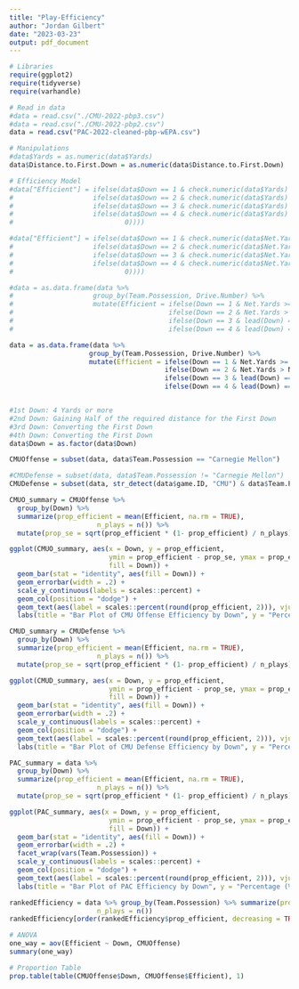 ```yaml
---
title: "Play-Efficiency"
author: "Jordan Gilbert"
date: "2023-03-23"
output: pdf_document
---
```


```r
# Libraries
require(ggplot2)
require(tidyverse)
require(varhandle)
```

```r
# Read in data
#data = read.csv("./CMU-2022-pbp3.csv")
#data = read.csv("./CMU-2022-pbp2.csv")
data = read.csv("PAC-2022-cleaned-pbp-wEPA.csv")
```

```r
# Manipulations
#data$Yards = as.numeric(data$Yards)
data$Distance.to.First.Down = as.numeric(data$Distance.to.First.Down)
```
```r
# Efficiency Model
#data["Efficient"] = ifelse(data$Down == 1 & check.numeric(data$Yards) & as.numeric(data$Yards) >= 4, 1,
#                    ifelse(data$Down == 2 & check.numeric(data$Yards) & as.numeric(data$Yards) > data$Distance.to.First.Down/2, 1,
#                    ifelse(data$Down == 3 & check.numeric(data$Yards) & as.numeric(data$Yards) > data$Distance.to.First.Down, 1,
#                    ifelse(data$Down == 4 & check.numeric(data$Yards) & as.numeric(data$Yards) > data$Distance.to.First.Down, 1,
#                            0))))

#data["Efficient"] = ifelse(data$Down == 1 & check.numeric(data$Net.Yards) & as.numeric(data$Net.Yards) >= 4, 1,
#                    ifelse(data$Down == 2 & check.numeric(data$Net.Yards) & as.numeric(data$Net.Yards) > data$Distance.to.First.Down2/2, 1,
#                    ifelse(data$Down == 3 & check.numeric(data$Net.Yards) & as.numeric(data$Net.Yards) > data$Distance.to.First.Down2, 1,
#                    ifelse(data$Down == 4 & check.numeric(data$Net.Yards) & as.numeric(data$Net.Yards) > data$Distance.to.First.Down2, 1,
#                            0))))

#data = as.data.frame(data %>% 
#                    group_by(Team.Possession, Drive.Number) %>% 
#                    mutate(Efficient = ifelse(Down == 1 & Net.Yards >= 4, 1, 
#                                       ifelse(Down == 2 & Net.Yards > Distance.to.First.Down2 / 2, 1, 
#                                       ifelse(Down == 3 & lead(Down) == 1 & Team.Possession == lead(Team.Possession), 1, 
#                                       ifelse(Down == 4 & lead(Down) == 1 & !Punt. & Team.Possession == lead(Team.Possession), 1, 0))))))

data = as.data.frame(data %>% 
                    group_by(Team.Possession, Drive.Number) %>% 
                    mutate(Efficient = ifelse(Down == 1 & Net.Yards >= 4, 1, 
                                       ifelse(Down == 2 & Net.Yards > Net.Yards / 2, 1, 
                                       ifelse(Down == 3 & lead(Down) == 1 & Team.Possession == lead(Team.Possession), 1, 
                                       ifelse(Down == 4 & lead(Down) == 1 & !Punt. & Team.Possession == lead(Team.Possession), 1, 0))))))


#1st Down: 4 Yards or more
#2nd Down: Gaining Half of the required distance for the First Down
#3rd Down: Converting the First Down
#4th Down: Converting the First Down
data$Down = as.factor(data$Down)
```


```r
CMUOffense = subset(data, data$Team.Possession == "Carnegie Mellon")
```

```r
#CMUDefense = subset(data, data$Team.Possession != "Carnegie Mellon")
CMUDefense = subset(data, str_detect(data$game.ID, "CMU") & data$Team.Possession != "Carnegie Mellon")
```

```r
CMUO_summary = CMUOffense %>%
  group_by(Down) %>%
  summarize(prop_efficient = mean(Efficient, na.rm = TRUE),
                      n_plays = n()) %>%
  mutate(prop_se = sqrt(prop_efficient * (1- prop_efficient) / n_plays))

ggplot(CMUO_summary, aes(x = Down, y = prop_efficient, 
                         ymin = prop_efficient - prop_se, ymax = prop_efficient + prop_se, 
                         fill = Down)) +
  geom_bar(stat = "identity", aes(fill = Down)) +
  geom_errorbar(width = .2) +
  scale_y_continuous(labels = scales::percent) +
  geom_col(position = "dodge") +
  geom_text(aes(label = scales::percent(round(prop_efficient, 2))), vjust = 1.5) +
  labs(title = "Bar Plot of CMU Offense Efficiency by Down", y = "Percentage (%)")
```

```r
CMUD_summary = CMUDefense %>%
  group_by(Down) %>%
  summarize(prop_efficient = mean(Efficient, na.rm = TRUE),
                      n_plays = n()) %>%
  mutate(prop_se = sqrt(prop_efficient * (1- prop_efficient) / n_plays))

ggplot(CMUD_summary, aes(x = Down, y = prop_efficient, 
                         ymin = prop_efficient - prop_se, ymax = prop_efficient + prop_se, 
                         fill = Down)) +
  geom_bar(stat = "identity", aes(fill = Down)) +
  geom_errorbar(width = .2) +
  scale_y_continuous(labels = scales::percent) +
  geom_col(position = "dodge") +
  geom_text(aes(label = scales::percent(round(prop_efficient, 2))), vjust = 1.5) +
  labs(title = "Bar Plot of CMU Defense Efficiency by Down", y = "Percentage (%)")
```

```r
PAC_summary = data %>%
  group_by(Down) %>%
  summarize(prop_efficient = mean(Efficient, na.rm = TRUE),
                      n_plays = n()) %>%
  mutate(prop_se = sqrt(prop_efficient * (1- prop_efficient) / n_plays))

ggplot(PAC_summary, aes(x = Down, y = prop_efficient, 
                         ymin = prop_efficient - prop_se, ymax = prop_efficient + prop_se, 
                         fill = Down)) +
  geom_bar(stat = "identity", aes(fill = Down)) +
  geom_errorbar(width = .2) +
  facet_wrap(vars(Team.Possession)) +
  scale_y_continuous(labels = scales::percent) +
  geom_col(position = "dodge") +
  geom_text(aes(label = scales::percent(round(prop_efficient, 2))), vjust = 1.5) +
  labs(title = "Bar Plot of PAC Efficiency by Down", y = "Percentage (%)")
```

```r
rankedEfficiency = data %>% group_by(Team.Possession) %>% summarize(prop_efficient = mean(Efficient, na.rm = TRUE),
                      n_plays = n())
rankedEfficiency[order(rankedEfficiency$prop_efficient, decreasing = TRUE), ]

```


```r
# ANOVA
one_way = aov(Efficient ~ Down, CMUOffense)
summary(one_way)

# Proportion Table
prop.table(table(CMUOffense$Down, CMUOffense$Efficient), 1)
```

